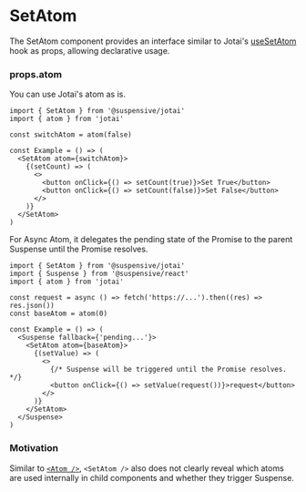 
# SetAtom

The SetAtom component provides an interface similar to Jotai's [useSetAtom](https://jotai.org/docs/core/use-atom#usesetatom) hook as props, allowing declarative usage.

### props.atom

You can use Jotai's atom as is.

```tsx /SetAtom/
import { SetAtom } from '@suspensive/jotai'
import { atom } from 'jotai'

const switchAtom = atom(false)

const Example = () => (
  <SetAtom atom={switchAtom}>
    {(setCount) => (
      <>
        <button onClick={() => setCount(true)}>Set True</button>
        <button onClick={() => setCount(false)}>Set False</button>
      </>
    )}
  </SetAtom>
)
```

For Async Atom, it delegates the pending state of the Promise to the parent Suspense until the Promise resolves.

```tsx /SetAtom/
import { SetAtom } from '@suspensive/jotai'
import { Suspense } from '@suspensive/react'
import { atom } from 'jotai'

const request = async () => fetch('https://...').then((res) => res.json())
const baseAtom = atom(0)

const Example = () => (
  <Suspense fallback={'pending...'}>
    <SetAtom atom={baseAtom}>
      {(setValue) => (
        <>
          {/* Suspense will be triggered until the Promise resolves. */}
          <button onClick={() => setValue(request())}>request</button>
        </>
      )}
    </SetAtom>
  </Suspense>
)
```

### Motivation

Similar to [`<Atom />`](https://suspensive.org/docs/jotai/Atom), `<SetAtom />` also does not clearly reveal which atoms are used internally in child components and whether they trigger Suspense.
